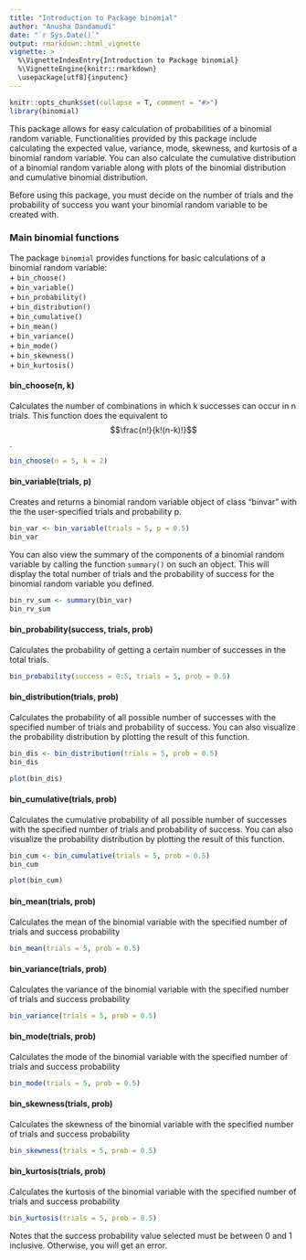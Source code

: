 ```yaml
---
title: "Introduction to Package binomial"
author: "Anusha Dandamudi"
date: "`r Sys.Date()`"
output: rmarkdown::html_vignette
vignette: >
  %\VignetteIndexEntry{Introduction to Package binomial}
  %\VignetteEngine{knitr::rmarkdown}
  \usepackage[utf8]{inputenc}
---
```


```r
knitr::opts_chunk$set(collapse = T, comment = "#>")
library(binomial)
```

This package allows for easy calculation of probabilities of a binomial random variable. Functionalities provided by this package include calculating the expected value, variance, mode, skewness, and kurtosis of a binomial random variable. You can also calculate the cumulative distribution of a binomial random variable along with plots of the binomial distribution and cumulative binomial distribution.

Before using this package, you must decide on the number of trials and the probability of success you want your binomial random variable to be created with.

### Main binomial functions
The package `binomial` provides functions for basic calculations of a binomial random variable: <br>
+ `bin_choose()`<br>
+ `bin_variable()` <br>
+ `bin_probability()`<br>
+ `bin_distribution()`<br>
+ `bin_cumulative()`<br>
+ `bin_mean()`<br>
+ `bin_variance()`<br>
+ `bin_mode()`<br>
+ `bin_skewness()`<br>
+ `bin_kurtosis()`<br>

#### bin_choose(n, k)
Calculates the number of combinations in which k successes can occur in n trials. This function does the equivalent to $$\frac{n!}{k!(n-k)!}$$. 
```r
bin_choose(n = 5, k = 2)
```

#### bin_variable(trials, p)
Creates and returns a binomial random variable object of class "binvar" with the the user-specified trials and probability p.
```r
bin_var <- bin_variable(trials = 5, p = 0.5)
bin_var
```

You can also view the summary of the components of a binomial random variable by calling the function `summary()` on such an object. This will display the total number of trials and the probability of success for the binomial random variable you defined.
```r
bin_rv_sum <- summary(bin_var)
bin_rv_sum
```

#### bin_probability(success, trials, prob)
Calculates the probability of getting a certain number of successes in the total trials. 
```r
bin_probability(success = 0:5, trials = 5, prob = 0.5)
```

#### bin_distribution(trials, prob)
Calculates the probability of all possible number of successes with the specified number of trials and probability of success. You can also visualize the probability distribution by plotting the result of this function.
```r
bin_dis <- bin_distribution(trials = 5, prob = 0.5)
bin_dis
```

```r
plot(bin_dis)
```

#### bin_cumulative(trials, prob)
Calculates the cumulative probability of all possible number of successes with the specified number of trials and probability of success. You can also visualize the probability distribution by plotting the result of this function.
```r
bin_cum <- bin_cumulative(trials = 5, prob = 0.5)
bin_cum
```

```r
plot(bin_cum)
```

#### bin_mean(trials, prob)
Calculates the mean of the binomial variable with the specified number of trials and success probability
```r
bin_mean(trials = 5, prob = 0.5)
```

#### bin_variance(trials, prob)
Calculates the variance of the binomial variable with the specified number of trials and success probability
```r
bin_variance(trials = 5, prob = 0.5)
```

#### bin_mode(trials, prob)
Calculates the mode of the binomial variable with the specified number of trials and success probability
```r
bin_mode(trials = 5, prob = 0.5)
```

#### bin_skewness(trials, prob)
Calculates the skewness of the binomial variable with the specified number of trials and success probability
```r
bin_skewness(trials = 5, prob = 0.5)
```

#### bin_kurtosis(trials, prob)
Calculates the kurtosis of the binomial variable with the specified number of trials and success probability
```r
bin_kurtosis(trials = 5, prob = 0.5)
```

Notes that the success probability value selected must be between 0 and 1 inclusive. Otherwise, you will get an error.





